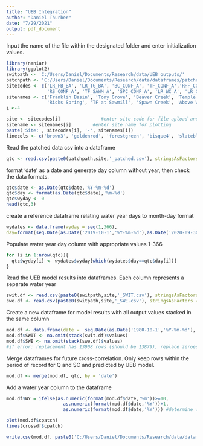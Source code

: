 ```yaml
---
title: "UEB Integration"
author: "Daniel Thurber"
date: "7/29/2021"
output: pdf_document
---
```

Input the name of the file within the designated folder and enter initialization values.


```r
library(naniar)
library(ggplot2)
switpath <- 'C:/Users/Daniel/Documents/Research/data/UEB_outputs/'
patchpath <- 'C:/Users/Daniel/Documents/Research/data/dataframes/patched_data/'
sitecodes <- c('LR_FB_BA', 'LR_TG_BA', 'BC_CONF_A', 'TF_CONF_A','RHF_CONF_A',
               'RS_CONF_A', 'TF_SAWM_A', 'SPC_CONF_A', 'LR_WC_A', 'LR_GCB_A')
sitenames <- c('Franklin Basin', 'Tony Grove', 'Beaver Creek', 'Temple Fork', 'Right Hand Fork',
               'Ricks Spring', 'TF at Sawmill', 'Spawn Creek', 'Above Wood Camp', 'Guinavah Campground')
i <-4

site <- sitecodes[i]               #enter site code for file upload and export
sitename <- sitenames[i]        #enter site name for plotting
paste('Site:', sitecodes[i], '-', sitenames[i])
linecols <- c('brown3', 'goldenrod', 'forestgreen', 'bisque4', 'slateblue', 'sienna3', 'aquamarine3', 'magenta4')
```

Read the patched data csv into a dataframe

```r
qtc <- read.csv(paste0(patchpath,site,'_patched.csv'), stringsAsFactors = F)
```


format 'date' as a date and generate day column without year, then check the data formats. 
```r

qtc$date <- as.Date(qtc$date,'%Y-%m-%d')
qtc$day <- format(as.Date(qtc$date),'%m-%d')
qtc$wyday <- 0
head(qtc,3)
```

create a reference dataframe relating water year days to month-day format
```r
wydates <- data.frame(wyday = seq(1,366),
day=format(seq.Date(as.Date('2019-10-1','%Y-%m-%d'),as.Date('2020-09-30','%Y-%m-%d'),1),'%m-%d'))
```


Populate water year day column with appropriate values 1-366
```r
for (i in 1:nrow(qtc)){
  qtc$wyday[i] <- wydates$wyday[which(wydates$day==qtc$day[i])]
}
```

Read the UEB model results into dataframes.  Each column represents a separate water year
```r
swit.df <- read.csv(paste0(switpath,site,'_SWIT.csv'), stringsAsFactors = F, header = F)
swe.df <- read.csv(paste0(switpath,site,'_SWE.csv'), stringsAsFactors = F, header = F)

```

Create a new dataframe for model results with all output values stacked in the same column
```r
mod.df <- data.frame(date =  seq.Date(as.Date('1980-10-1','%Y-%m-%d'), as.Date('2018-09-30','%Y-%m-%d'),1))
mod.df$SWIT <- na.omit(stack(swit.df)$values)
mod.df$SWE <- na.omit(stack(swe.df)$values)
#if error: replacement has 13908 rows (should be 13879), replace zeroes in row 366 with NA
```

Merge dataframes for future cross-correlation.  Only keep rows within the period of record for Q and SC and predicted by UEB model.
```r
mod.df <- merge(mod.df, qtc, by = 'date')
```

Add a water year column to the dataframe
```r
mod.df$WY = ifelse(as.numeric(format(mod.df$date,'%m'))>=10, 
                     as.numeric(format(mod.df$date,'%Y'))+1, 
                     as.numeric(format(mod.df$date,'%Y'))) #determine water year
```

```r
plot(mod.df$cpatch)
lines(crossdf$cpatch)
```


```r
write.csv(mod.df, paste0('C:/Users/Daniel/Documents/Research/data/dataframes/',site,'_mod.csv'), row.names = F)
```


